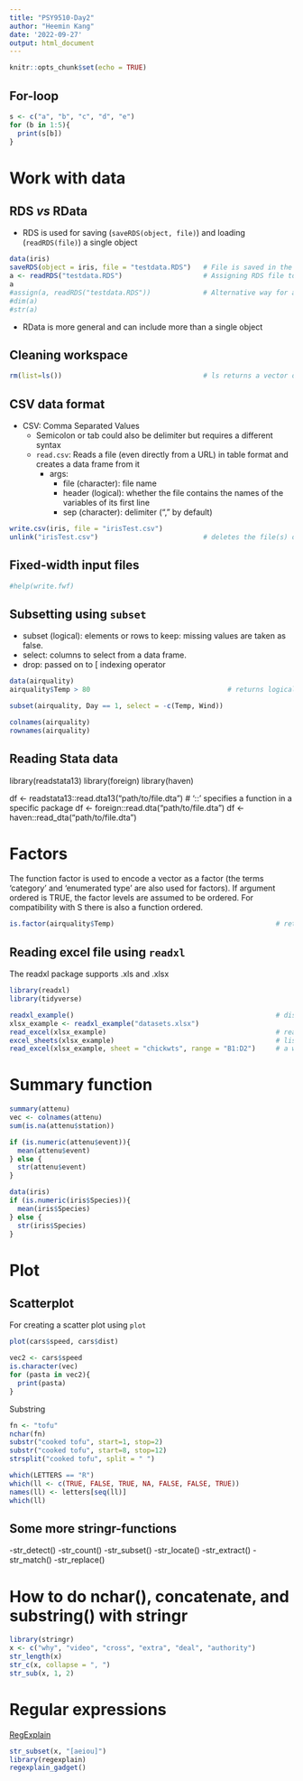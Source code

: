 ---
title: "PSY9510-Day2"
author: "Heemin Kang"
date: '2022-09-27'
output: html_document
---

```{r setup, include=FALSE}
knitr::opts_chunk$set(echo = TRUE)
```

## For-loop

```{r}
s <- c("a", "b", "c", "d", "e")
for (b in 1:5){
  print(s[b])
}
```

# Work with data

## RDS _vs_ RData
  - RDS is used for saving (`saveRDS(object, file)`) and loading (`readRDS(file)`) a single object

```{r}
data(iris)
saveRDS(object = iris, file = "testdata.RDS")   # File is saved in the current working directory
a <- readRDS("testdata.RDS")                    # Assigning RDS file to a variable
a
#assign(a, readRDS("testdata.RDS"))             # Alternative way for assignment
#dim(a)
#str(a)
```

  - RData is more general and can include more than a single object

## Cleaning workspace
```{r}
rm(list=ls())                                   # ls returns a vector of character strings giving the names of the objects in the specified environment
```

## CSV data format
- CSV: Comma Separated Values
  - Semicolon or tab could also be delimiter but requires a different syntax
  - `read.csv`: Reads a file (even directly from a URL) in table format and creates a data frame from it
    - args:
      - file (character): file name
      - header (logical): whether the file contains the names of the variables of its first line
      - sep (character): delimiter ("," by default)

```{r}
write.csv(iris, file = "irisTest.csv")
unlink("irisTest.csv")                          # deletes the file(s) or directories specified by x
```

## Fixed-width input files
```{r}
#help(write.fwf)
```

## Subsetting using `subset`
- subset (logical): elements or rows to keep: missing values are taken as false.
- select: columns to select from a data frame.
- drop: passed on to [ indexing operator
```{r}
data(airquality)
airquality$Temp > 80                                  # returns logicals if a specified column meets the given condition

subset(airquality, Day == 1, select = -c(Temp, Wind))

colnames(airquality)
rownames(airquality)
```

## Reading Stata data

library(readstata13)
library(foreign)
library(haven)

df <- readstata13::read.dta13("path/to/file.dta")  # '::' specifies a function in a specific package
df <- foreign::read.dta("path/to/file.dta")
df <- haven::read_dta("path/to/file.dta")

# Factors
The function factor is used to encode a vector as a factor (the terms ‘category’ and ‘enumerated type’ are also used for factors). If argument ordered is TRUE, the factor levels are assumed to be ordered. For compatibility with S there is also a function ordered.

```{r}
is.factor(airquality$Temp)                                        # returns logical value if the given column is a factor
```


## Reading excel file using `readxl`
The readxl package supports .xls and .xlsx

```{r}
library(readxl)
library(tidyverse)

readxl_example()                                                  # displays the list of examples
xlsx_example <- readxl_example("datasets.xlsx")   
read_excel(xlsx_example)                                          # reads both .xls and .xlsx files
excel_sheets(xlsx_example)                                        # lists the sheet names
read_excel(xlsx_example, sheet = "chickwts", range = "B1:D2")     # a worksheet can be specified by number as well

```

# Summary function
```{r}
summary(attenu)
vec <- colnames(attenu)
sum(is.na(attenu$station))                                                # checking the number of missing values

if (is.numeric(attenu$event)){
  mean(attenu$event)
} else {
  str(attenu$event)
}
```

```{r}
data(iris)
if (is.numeric(iris$Species)){
  mean(iris$Species)
} else {
  str(iris$Species)
}
```

# Plot
## Scatterplot
For creating a scatter plot using `plot`
```{r}
plot(cars$speed, cars$dist)

vec2 <- cars$speed
is.character(vec)
for (pasta in vec2){
  print(pasta)
}
```

Substring
```{r}
fn <- "tofu"
nchar(fn)
substr("cooked tofu", start=1, stop=2)
substr("cooked tofu", start=8, stop=12)
strsplit("cooked tofu", split = " ")
```

```{r}
which(LETTERS == "R")
which(ll <- c(TRUE, FALSE, TRUE, NA, FALSE, FALSE, TRUE))
names(ll) <- letters[seq(ll)]
which(ll)
```

## Some more stringr-functions
-str_detect()
-str_count()
-str_subset()
-str_locate()
-str_extract()
-str_match()
-str_replace()

# How to do nchar(), concatenate, and substring() with **stringr**
```{r}
library(stringr)
x <- c("why", "video", "cross", "extra", "deal", "authority")
str_length(x)
str_c(x, collapse = ", ")
str_sub(x, 1, 2)
```

# Regular expressions
[RegExplain](https://github.com/gadenbuie/regexplain)
```{r}
str_subset(x, "[aeiou]")
library(regexplain)
regexplain_gadget()
```



